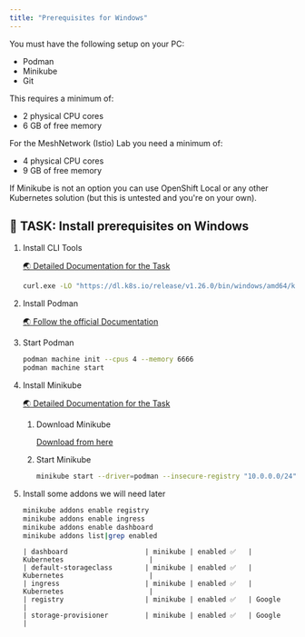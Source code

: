 ```yaml
---
title: "Prerequisites for Windows"
---
```



You must have the following setup on your PC:

*   Podman
*   Minikube
*   Git

This requires a minimum of:

- 2 physical CPU cores
- 6 GB of free memory


For the MeshNetwork (Istio) Lab you need a minimum of:

- 4 physical CPU cores
- 9 GB of free memory




<InlineNotification kind="info">
If Minikube is not an option you can use OpenShift Local or any other Kubernetes solution (but this is untested and you're on your own).
</InlineNotification>




## 🚀 TASK: Install prerequisites on Windows

1. Install CLI Tools

    <a href="https://kubernetes.io/docs/tasks/tools/" target="_blank" >🌏 Detailed Documentation for the Task</a>

    ```bash
    curl.exe -LO "https://dl.k8s.io/release/v1.26.0/bin/windows/amd64/kubectl.exe"
    ```

2. Install Podman

    <a href="https://github.com/containers/podman/blob/main/docs/tutorials/podman-for-windows.md" target="_blank" >🌏 Follow the official Documentation</a>



3. Start Podman

    ```bash
    podman machine init --cpus 4 --memory 6666
    podman machine start
    ```


4. Install Minikube

    <a href="https://kubernetes.io/fr/docs/tasks/tools/install-minikube/" target="_blank" >🌏 Detailed Documentation for the Task</a>

    1. Download Minikube

        <a href="https://github.com/kubernetes/minikube/releases/tag/v1.30.1" target="_blank" >Download from here</a>

    1. Start Minikube 

        ```bash
        minikube start --driver=podman --insecure-registry "10.0.0.0/24"
        ```


5. Install some addons we will need later

    ```bash
    minikube addons enable registry    
    minikube addons enable ingress    
    minikube addons enable dashboard    
    minikube addons list|grep enabled
    ```

    ```output
    | dashboard                   | minikube | enabled ✅   | Kubernetes                     |
    | default-storageclass        | minikube | enabled ✅   | Kubernetes                     |
    | ingress                     | minikube | enabled ✅   | Kubernetes                     |
    | registry                    | minikube | enabled ✅   | Google                         |
    | storage-provisioner         | minikube | enabled ✅   | Google                         |
    ```